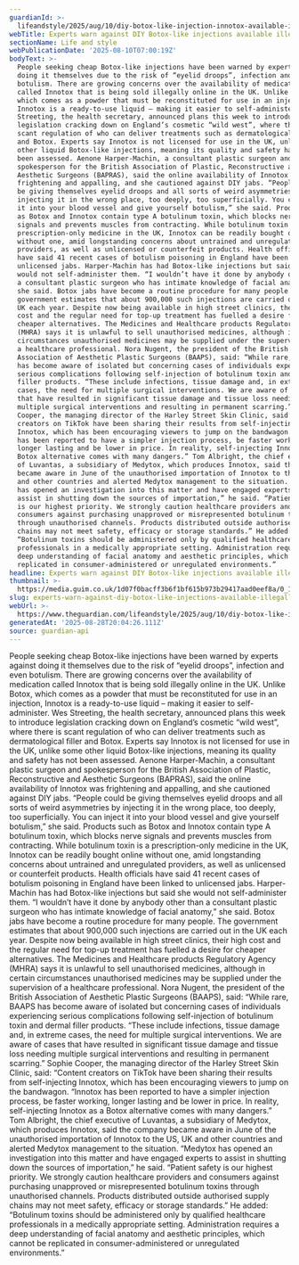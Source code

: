 ```yaml
---
guardianId: >-
  lifeandstyle/2025/aug/10/diy-botox-like-injection-innotox-available-illegally-online-warning
webTitle: Experts warn against DIY Botox-like injections available illegally online
sectionName: Life and style
webPublicationDate: '2025-08-10T07:00:19Z'
bodyText: >-
  People seeking cheap Botox-like injections have been warned by experts against
  doing it themselves due to the risk of “eyelid droops”, infection and even
  botulism. There are growing concerns over the availability of medication
  called Innotox that is being sold illegally online in the UK. Unlike Botox,
  which comes as a powder that must be reconstituted for use in an injection,
  Innotox is a ready-to-use liquid – making it easier to self-administer. Wes
  Streeting, the health secretary, announced plans this week to introduce
  legislation cracking down on England’s cosmetic “wild west”, where there is
  scant regulation of who can deliver treatments such as dermatological filler
  and Botox. Experts say Innotox is not licensed for use in the UK, unlike some
  other liquid Botox-like injections, meaning its quality and safety has not
  been assessed. Aenone Harper-Machin, a consultant plastic surgeon and
  spokesperson for the British Association of Plastic, Reconstructive and
  Aesthetic Surgeons (BAPRAS), said the online availability of Innotox was
  frightening and appalling, and she cautioned against DIY jabs. “People could
  be giving themselves eyelid droops and all sorts of weird asymmetries by
  injecting it in the wrong place, too deeply, too superficially. You can inject
  it into your blood vessel and give yourself botulism,” she said. Products such
  as Botox and Innotox contain type A botulinum toxin, which blocks nerve
  signals and prevents muscles from contracting. While botulinum toxin is a
  prescription-only medicine in the UK, Innotox can be readily bought online
  without one, amid longstanding concerns about untrained and unregulated
  providers, as well as unlicensed or counterfeit products. Health officials
  have said 41 recent cases of botulism poisoning in England have been linked to
  unlicensed jabs. Harper-Machin has had Botox-like injections but said she
  would not self-administer them. “I wouldn’t have it done by anybody other than
  a consultant plastic surgeon who has intimate knowledge of facial anatomy,”
  she said. Botox jabs have become a routine procedure for many people. The
  government estimates that about 900,000 such injections are carried out in the
  UK each year. Despite now being available in high street clinics, their high
  cost and the regular need for top-up treatment has fuelled a desire for
  cheaper alternatives. The Medicines and Healthcare products Regulatory Agency
  (MHRA) says it is unlawful to sell unauthorised medicines, although in certain
  circumstances unauthorised medicines may be supplied under the supervision of
  a healthcare professional. Nora Nugent, the president of the British
  Association of Aesthetic Plastic Surgeons (BAAPS), said: “While rare, BAAPS
  has become aware of isolated but concerning cases of individuals experiencing
  serious complications following self-injection of botulinum toxin and dermal
  filler products. “These include infections, tissue damage and, in extreme
  cases, the need for multiple surgical interventions. We are aware of cases
  that have resulted in significant tissue damage and tissue loss needing
  multiple surgical interventions and resulting in permanent scarring.” Sophie
  Cooper, the managing director of the Harley Street Skin Clinic, said: “Content
  creators on TikTok have been sharing their results from self-injecting
  Innotox, which has been encouraging viewers to jump on the bandwagon. “Innotox
  has been reported to have a simpler injection process, be faster working,
  longer lasting and be lower in price. In reality, self-injecting Innotox as a
  Botox alternative comes with many dangers.” Tom Albright, the chief executive
  of Luvantas, a subsidiary of Medytox, which produces Innotox, said the company
  became aware in June of the unauthorised importation of Innotox to the US, UK
  and other countries and alerted Medytox management to the situation. “Medytox
  has opened an investigation into this matter and have engaged experts to
  assist in shutting down the sources of importation,” he said. “Patient safety
  is our highest priority. We strongly caution healthcare providers and
  consumers against purchasing unapproved or misrepresented botulinum toxins
  through unauthorised channels. Products distributed outside authorised supply
  chains may not meet safety, efficacy or storage standards.” He added:
  “Botulinum toxins should be administered only by qualified healthcare
  professionals in a medically appropriate setting. Administration requires a
  deep understanding of facial anatomy and aesthetic principles, which cannot be
  replicated in consumer-administered or unregulated environments.”
headline: Experts warn against DIY Botox-like injections available illegally online
thumbnail: >-
  https://media.guim.co.uk/1d07f0bacff3b6f1bf615b973b29417aad0eef8a/0_1226_3840_3072/500.jpg
slug: experts-warn-against-diy-botox-like-injections-available-illegally-online
webUrl: >-
  https://www.theguardian.com/lifeandstyle/2025/aug/10/diy-botox-like-injection-innotox-available-illegally-online-warning
generatedAt: '2025-08-28T20:04:26.111Z'
source: guardian-api
---
```

People seeking cheap Botox-like injections have been warned by experts against doing it themselves due to the risk of “eyelid droops”, infection and even botulism. There are growing concerns over the availability of medication called Innotox that is being sold illegally online in the UK. Unlike Botox, which comes as a powder that must be reconstituted for use in an injection, Innotox is a ready-to-use liquid – making it easier to self-administer. Wes Streeting, the health secretary, announced plans this week to introduce legislation cracking down on England’s cosmetic “wild west”, where there is scant regulation of who can deliver treatments such as dermatological filler and Botox. Experts say Innotox is not licensed for use in the UK, unlike some other liquid Botox-like injections, meaning its quality and safety has not been assessed. Aenone Harper-Machin, a consultant plastic surgeon and spokesperson for the British Association of Plastic, Reconstructive and Aesthetic Surgeons (BAPRAS), said the online availability of Innotox was frightening and appalling, and she cautioned against DIY jabs. “People could be giving themselves eyelid droops and all sorts of weird asymmetries by injecting it in the wrong place, too deeply, too superficially. You can inject it into your blood vessel and give yourself botulism,” she said. Products such as Botox and Innotox contain type A botulinum toxin, which blocks nerve signals and prevents muscles from contracting. While botulinum toxin is a prescription-only medicine in the UK, Innotox can be readily bought online without one, amid longstanding concerns about untrained and unregulated providers, as well as unlicensed or counterfeit products. Health officials have said 41 recent cases of botulism poisoning in England have been linked to unlicensed jabs. Harper-Machin has had Botox-like injections but said she would not self-administer them. “I wouldn’t have it done by anybody other than a consultant plastic surgeon who has intimate knowledge of facial anatomy,” she said. Botox jabs have become a routine procedure for many people. The government estimates that about 900,000 such injections are carried out in the UK each year. Despite now being available in high street clinics, their high cost and the regular need for top-up treatment has fuelled a desire for cheaper alternatives. The Medicines and Healthcare products Regulatory Agency (MHRA) says it is unlawful to sell unauthorised medicines, although in certain circumstances unauthorised medicines may be supplied under the supervision of a healthcare professional. Nora Nugent, the president of the British Association of Aesthetic Plastic Surgeons (BAAPS), said: “While rare, BAAPS has become aware of isolated but concerning cases of individuals experiencing serious complications following self-injection of botulinum toxin and dermal filler products. “These include infections, tissue damage and, in extreme cases, the need for multiple surgical interventions. We are aware of cases that have resulted in significant tissue damage and tissue loss needing multiple surgical interventions and resulting in permanent scarring.” Sophie Cooper, the managing director of the Harley Street Skin Clinic, said: “Content creators on TikTok have been sharing their results from self-injecting Innotox, which has been encouraging viewers to jump on the bandwagon. “Innotox has been reported to have a simpler injection process, be faster working, longer lasting and be lower in price. In reality, self-injecting Innotox as a Botox alternative comes with many dangers.” Tom Albright, the chief executive of Luvantas, a subsidiary of Medytox, which produces Innotox, said the company became aware in June of the unauthorised importation of Innotox to the US, UK and other countries and alerted Medytox management to the situation. “Medytox has opened an investigation into this matter and have engaged experts to assist in shutting down the sources of importation,” he said. “Patient safety is our highest priority. We strongly caution healthcare providers and consumers against purchasing unapproved or misrepresented botulinum toxins through unauthorised channels. Products distributed outside authorised supply chains may not meet safety, efficacy or storage standards.” He added: “Botulinum toxins should be administered only by qualified healthcare professionals in a medically appropriate setting. Administration requires a deep understanding of facial anatomy and aesthetic principles, which cannot be replicated in consumer-administered or unregulated environments.”
